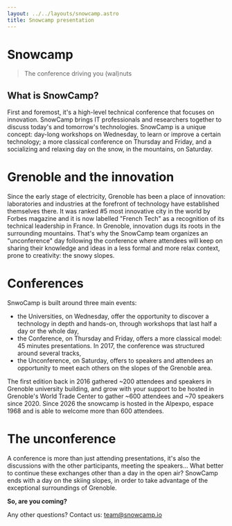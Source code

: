 ```yaml
---
layout: ../../layouts/snowcamp.astro
title: Snowcamp presentation
---
```


# Snowcamp

> The conference driving you (wal)nuts

## What is SnowCamp?

<div>
<Polaroid title="universities, conferences, unconference" img="/img/snowcamp-equation.webp" side="right" />

First and foremost, it's a high-level technical conference that focuses on innovation. SnowCamp brings IT professionals and researchers together to discuss today's and tomorrow's technologies.
SnowCamp is a unique concept: day-long workshops on Wednesday, to learn or improve a certain technology; a more classical conference on Thursday and Friday, and a socializing and relaxing day on the snow, in the mountains, on Saturday.

</div>

# Grenoble and the innovation

<div>
<Polaroid title="Grenoble by night" img="/img/grenoble.webp" side="left" />

Since the early stage of electricity, Grenoble has been a place of innovation: laboratories and industries at the forefront of technology have established themselves there.
It was ranked #5 most innovative city in the world by Forbes magazine and it is now labelled "French Tech" as a recognition of its technical leadership in France.
In Grenoble, innovation dugs its roots in the surrounding mountains.
That's why the SnowCamp team organizes an "unconference" day following the conference where attendees will keep on sharing their knowledge and ideas in a less formal and more relax context, prone to creativity: the snowy slopes.
</div>

# Conferences

<div>
<Polaroid title="A talk" img="/img/ozan.webp" side="right" />
SnwoCamp is built around three main events:

- the Universities, on Wednesday, offer the opportunity to discover a technology in depth and hands-on, through workshops that last half a day or the whole day,
- the Conference, on Thursday and Friday, offers a more classical model: 45 minutes presentations. In 2017, the conference was structured around several tracks,
- the Unconference, on Saturday, offers to speakers and attendees an opportunity to meet each others on the slopes of the Grenoble area.

The first edition back in 2016 gathered ~200 attendees and speakers in Grenoble university building, and grow with your support to be hosted in Grenoble's World Trade Center to gather ~600 attendees and ~70 speakers since 2020.
Since 2026 the snowcamp is hosted in the Alpexpo, espace 1968 and is able to welcome more than 600 attendees.

</div>

# The unconference

<div>
<Polaroid title="The unconference" img="/img/unconference.jpg" side="left" />

A conference is more than just attending presentations, it's also the discussions with the other participants, meeting the speakers...
What better to continue these exchanges other than a day in the open air? SnowCamp ends with a day on the skiing slopes, in order to take advantage of the exceptional surroundings of Grenoble.

**So, are you coming?**

Any other questions? Contact us: [team@snowcamp.io](mailto:team@snowcamp.io)
</div>
